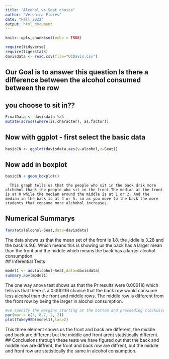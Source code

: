 ```yaml
---
title: "Alcohol vs Seat choice"
author: "Veronica Flores"
date: "Fall 2022"
output: html_document
---
```


```r
knitr::opts_chunk$set(echo = TRUE)
```

```r
require(tidyverse)
require(tigerstats)
davisdata <- read.csv(file="UCDavis.csv")
```
## Our Goal is to answer this question Is there a difference between the alcohol consumed between the row
## you choose to sit in??
```r
FinalData <- davisdata %>%
mutate(across(where(is.character), as.factor))
```
## Now with ggplot - first select the basic data

```r
basicCN <- ggplot(davisdata,aes(y=alcohol,x=Seat))
```
## Now add in boxplot

```r
basicCN + geom_boxplot()
```
  
      This graph tells us that the people who sit in the back drik more alchohol thank the people who sit in the front.The median at the front is at 0 while the median around the middle is at 1 or 2. And the median in the back is at 4 or 5. so as you move to the back the more students that consume more alchohol increases. 
  


## Numerical Summarys 
```r
favstats(alcohol~Seat,data=davisdata)
```

The data shows us that the mean set of the front is 1.8, the ,iddle is 3.28 and the back is 9.6. Which means this is showing us the back has a larger mean than the front and the middle which means the back has a larger alcohol consumption.  
## Inferential Tests
```r
model1 <- aov(alcohol~Seat,data=davisdata)
summary.aov(model1)
```

The one way anova test shows us that the Pr results were 0.000116 which tells us that there is a 0.000116 chance that the back row would consume less alcohol than the front and middle rows. The middle row is different from the front row by being the larger in alochol consumption. 

```r
#we specify the margins starting at the bottom and proceeding clockwise - thus 8.7 is the left side margin to hold the names of the factors
par(mar = c(3, 8.7, 2, 2))
plot(TukeyHSD(model1),las=2)
```
This three element shows us the front and back are different, the middle and back are different but the middle and front arent statistically different. 
## Conclusions
through these tests we have figured out that the back and middle row are diffrent, the front and back row are diffrent, but the middle and front row are statistically the same in alcohol consumption.


